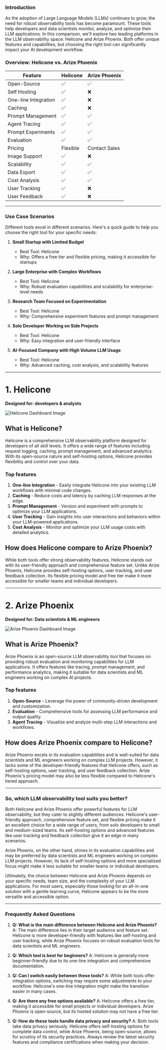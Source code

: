 ### Introduction

As the adoption of Large Language Models (LLMs) continues to grow, the need for robust observability tools has become paramount. These tools help developers and data scientists monitor, analyze, and optimize their LLM applications. In this comparison, we'll explore two leading platforms in the LLM observability space: Helicone and Arize Phoenix. Both offer unique features and capabilities, but choosing the right tool can significantly impact your AI development workflow.

### Overview: Helicone vs. Arize Phoenix

| Feature              | Helicone | Arize Phoenix |
| -------------------- | -------- | ------------- |
| Open-Source          | ✅       | ✅            |
| Self Hosting         | ✅       | ❌            |
| One-line Integration | ✅       | ❌            |
| Caching              | ✅       | ❌            |
| Prompt Management    | ✅       | ✅            |
| Agent Tracing        | ✅       | ✅            |
| Prompt Experiments   | ✅       | ✅            |
| Evaluation           | ✅       | ✅            |
| Pricing              | Flexible | Contact Sales |
| Image Support        | ✅       | ❌            |
| Scalability          | ✅       | ✅            |
| Data Export          | ✅       | ✅            |
| Cost Analysis        | ✅       | ✅            |
| User Tracking        | ✅       | ❌            |
| User Feedback        | ✅       | ❌            |

---

### Use Case Scenarios

Different tools excel in different scenarios. Here's a quick guide to help you choose the right tool for your specific needs:

1. **Small Startup with Limited Budget**

   - Best Tool: Helicone
   - Why: Offers a free tier and flexible pricing, making it accessible for startups

2. **Large Enterprise with Complex Workflows**

   - Best Tool: Helicone
   - Why: Robust evaluation capabilities and scalability for enterprise-level needs

3. **Research Team Focused on Experimentation**

   - Best Tool: Helicone
   - Why: Comprehensive experiment features and prompt management

4. **Solo Developer Working on Side Projects**

   - Best Tool: Helicone
   - Why: Easy integration and user-friendly interface

5. **AI-Focused Company with High Volume LLM Usage**
   - Best Tool: Helicone
   - Why: Advanced caching, cost analysis, and scalability features

---

# **1. Helicone**

**Designed for: developers & analysts**

![Helicone Dashboard Image](/static/blog/arize-alternatives/helicone-dashboard.webp)

## What is Helicone?

Helicone is a comprehensive LLM observability platform designed for developers of all skill levels. It offers a wide range of features including request logging, caching, prompt management, and advanced analytics. With its open-source nature and self-hosting options, Helicone provides flexibility and control over your data.

### Top features

1. **One-line Integration** - Easily integrate Helicone into your existing LLM workflows with minimal code changes.
2. **Caching** - Reduce costs and latency by caching LLM responses at the edge.
3. **Prompt Management** - Version and experiment with prompts to optimize your LLM applications.
4. **User Tracking** - Gain insights into user interactions and behaviors within your LLM-powered applications.
5. **Cost Analysis** - Monitor and optimize your LLM usage costs with detailed analytics.

## How does Helicone compare to Arize Phoenix?

While both tools offer strong observability features, Helicone stands out with its user-friendly approach and comprehensive feature set. Unlike Arize Phoenix, Helicone provides self-hosting options, user tracking, and user feedback collection. Its flexible pricing model and free tier make it more accessible for smaller teams and individual developers.

---

# **2. Arize Phoenix**

**Designed for: Data scientists & ML engineers**

![Arize Phoenix Dashboard Image](/static/blog/arize-alternatives/arize-ai-dashboard.webp)

## What is Arize Phoenix?

Arize Phoenix is an open-source LLM observability tool that focuses on providing robust evaluation and monitoring capabilities for LLM applications. It offers features like tracing, prompt management, and performance analytics, making it suitable for data scientists and ML engineers working on complex AI projects.

### Top features

1. **Open-Source** - Leverage the power of community-driven development and customization.
2. **Evaluation** - Comprehensive tools for assessing LLM performance and output quality.
3. **Agent Tracing** - Visualize and analyze multi-step LLM interactions and workflows.

## How does Arize Phoenix compare to Helicone?

Arize Phoenix excels in its evaluation capabilities and is well-suited for data scientists and ML engineers working on complex LLM projects. However, it lacks some of the developer-friendly features that Helicone offers, such as self-hosting options, user tracking, and user feedback collection. Arize Phoenix's pricing model may also be less flexible compared to Helicone's tiered approach.

---

### So, which LLM observability tool suits you better?

Both Helicone and Arize Phoenix offer powerful features for LLM observability, but they cater to slightly different audiences. Helicone's user-friendly approach, comprehensive feature set, and flexible pricing make it an excellent choice for a wide range of users, from solo developers to small and medium-sized teams. Its self-hosting options and advanced features like user tracking and feedback collection give it an edge in many scenarios.

Arize Phoenix, on the other hand, shines in its evaluation capabilities and may be preferred by data scientists and ML engineers working on complex LLM projects. However, its lack of self-hosting options and more specialized focus might make it less suitable for smaller teams or individual developers.

Ultimately, the choice between Helicone and Arize Phoenix depends on your specific needs, team size, and the complexity of your LLM applications. For most users, especially those looking for an all-in-one solution with a gentle learning curve, Helicone appears to be the more versatile and accessible option.

---

### Frequently Asked Questions

1. **Q: What is the main difference between Helicone and Arize Phoenix?**
   A: The main difference lies in their target audience and feature set. Helicone is more developer-friendly with features like self-hosting and user tracking, while Arize Phoenix focuses on robust evaluation tools for data scientists and ML engineers.

2. **Q: Which tool is best for beginners?**
   A: Helicone is generally more beginner-friendly due to its one-line integration and comprehensive documentation.

3. **Q: Can I switch easily between these tools?**
   A: While both tools offer integration options, switching may require some adjustments to your workflow. Helicone's one-line integration might make the transition easier in many cases.

4. **Q: Are there any free options available?**
   A: Helicone offers a free tier, making it accessible for small projects or individual developers. Arize Phoenix is open-source, but its hosted solution may not have a free tier.

5. **Q: How do these tools handle data privacy and security?**
   A: Both tools take data privacy seriously. Helicone offers self-hosting options for complete data control, while Arize Phoenix, being open-source, allows for scrutiny of its security practices. Always review the latest security features and compliance certifications when making your decision.
